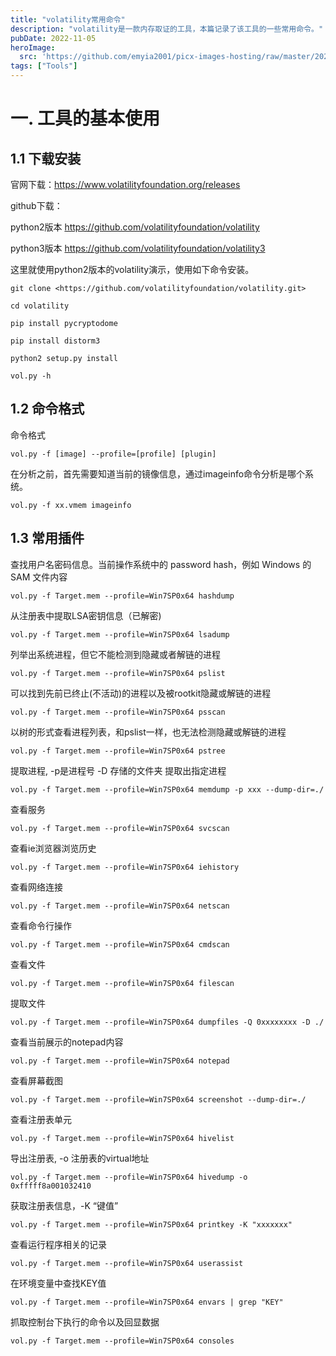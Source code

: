 ```yaml
---
title: "volatility常用命令"
description: "volatility是一款内存取证的工具，本篇记录了该工具的一些常用命令。"
pubDate: 2022-11-05
heroImage: 
  src: 'https://github.com/emyia2001/picx-images-hosting/raw/master/20240626/wallhaven-kx53r6_2560x1440.7p5r4kbcg.webp'
tags: ["Tools"]
---
```


# 一. 工具的基本使用

## 1.1 下载安装

官网下载：https://www.volatilityfoundation.org/releases

github下载：

python2版本  https://github.com/volatilityfoundation/volatility

python3版本 https://github.com/volatilityfoundation/volatility3

这里就使用python2版本的volatility演示，使用如下命令安装。

```
git clone <https://github.com/volatilityfoundation/volatility.git>

cd volatility

pip install pycryptodome

pip install distorm3

python2 setup.py install

vol.py -h
```

## 1.2 命令格式

命令格式

```
vol.py -f [image] --profile=[profile] [plugin]
```

在分析之前，首先需要知道当前的镜像信息，通过imageinfo命令分析是哪个系统。

```
vol.py -f xx.vmem imageinfo
```

## 1.3 常用插件

查找⽤户名密码信息。当前操作系统中的 password hash，例如 Windows 的 SAM 文件内容

```
vol.py -f Target.mem --profile=Win7SP0x64 hashdump
```

从注册表中提取LSA密钥信息（已解密)

```
vol.py -f Target.mem --profile=Win7SP0x64 lsadump
```

列举出系统进程，但它不能检测到隐藏或者解链的进程

```
vol.py -f Target.mem --profile=Win7SP0x64 pslist
```

可以找到先前已终止(不活动)的进程以及被rootkit隐藏或解链的进程

```
vol.py -f Target.mem --profile=Win7SP0x64 psscan
```

以树的形式查看进程列表，和pslist一样，也无法检测隐藏或解链的进程

```
vol.py -f Target.mem --profile=Win7SP0x64 pstree
```

提取进程, -p是进程号 -D 存储的文件夹 提取出指定进程

```
vol.py -f Target.mem --profile=Win7SP0x64 memdump -p xxx --dump-dir=./
```

查看服务

```
vol.py -f Target.mem --profile=Win7SP0x64 svcscan
```

查看ie浏览器浏览历史

```
vol.py -f Target.mem --profile=Win7SP0x64 iehistory
```

查看⽹络连接

```
vol.py -f Target.mem --profile=Win7SP0x64 netscan
```

查看命令⾏操作

```
vol.py -f Target.mem --profile=Win7SP0x64 cmdscan
```

查看⽂件

```
vol.py -f Target.mem --profile=Win7SP0x64 filescan
```

提取文件

```
vol.py -f Target.mem --profile=Win7SP0x64 dumpfiles -Q 0xxxxxxxx -D ./
```

查看当前展示的notepad内容

```
vol.py -f Target.mem --profile=Win7SP0x64 notepad
```

查看屏幕截图

```
vol.py -f Target.mem --profile=Win7SP0x64 screenshot --dump-dir=./
```

查看注册表单元

```
vol.py -f Target.mem --profile=Win7SP0x64 hivelist
```

导出注册表, -o 注册表的virtual地址

```
vol.py -f Target.mem --profile=Win7SP0x64 hivedump -o 0xfffff8a001032410
```

获取注册表信息，-K “键值”

```
vol.py -f Target.mem --profile=Win7SP0x64 printkey -K "xxxxxxx"
```

查看运⾏程序相关的记录

```
vol.py -f Target.mem --profile=Win7SP0x64 userassist
```

在环境变量中查找KEY值

```
vol.py -f Target.mem --profile=Win7SP0x64 envars | grep "KEY"
```

抓取控制台下执行的命令以及回显数据

```
vol.py -f Target.mem --profile=Win7SP0x64 consoles
```